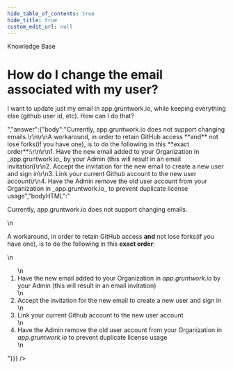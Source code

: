 ```yaml
---
hide_table_of_contents: true
hide_title: true
custom_edit_url: null
---
```



<head>
  <link rel="canonical" href="https://github.com/gruntwork-io/knowledge-base/discussions/231" />
</head>

<CenterLayout>
<span className="searchCategory">Knowledge Base</span>
<h1>How do I change the email associated with my user?</h1>
<GitHub discussion={{"id":"D_kwDOF8slf84AO5zK","number":231,"author":{"login":"yorinasub17"},"title":"How do I change the email associated with my user?","body":"I want to update just my email in app.gruntwork.io, while keeping everything else (github user id, etc). How can I do that?","bodyHTML":"<p dir=\"auto\">I want to update just my email in app.gruntwork.io, while keeping everything else (github user id, etc). How can I do that?</p>","answer":{"body":"Currently, app.gruntwork.io does not support changing emails.\r\n\r\nA workaround, in order to retain GitHub access **and** not lose forks(if you have one), is to do the following in this **exact order**:\r\n\r\n1. Have the new email added to your Organization in _app.gruntwork.io_ by your Admin (this will result in an email invitation)\r\n2. Accept the invitation for the new email to create a new user and sign in\r\n3. Link your current Github account to the new user account\r\n4. Have the Admin remove the old user account from your Organization in _app.gruntwork.io_ to prevent duplicate license usage","bodyHTML":"<p dir=\"auto\">Currently, app.gruntwork.io does not support changing emails.</p>\n<p dir=\"auto\">A workaround, in order to retain GitHub access <strong>and</strong> not lose forks(if you have one), is to do the following in this <strong>exact order</strong>:</p>\n<ol dir=\"auto\">\n<li>Have the new email added to your Organization in <em>app.gruntwork.io</em> by your Admin (this will result in an email invitation)</li>\n<li>Accept the invitation for the new email to create a new user and sign in</li>\n<li>Link your current Github account to the new user account</li>\n<li>Have the Admin remove the old user account from your Organization in <em>app.gruntwork.io</em> to prevent duplicate license usage</li>\n</ol>"}}} />

</CenterLayout>
  

<!-- ##DOCS-SOURCER-START
{
  "sourcePlugin": "github-discussions",
  "hash": "09f6a432a1b41cff7c12815672d7120c"
}
##DOCS-SOURCER-END -->
